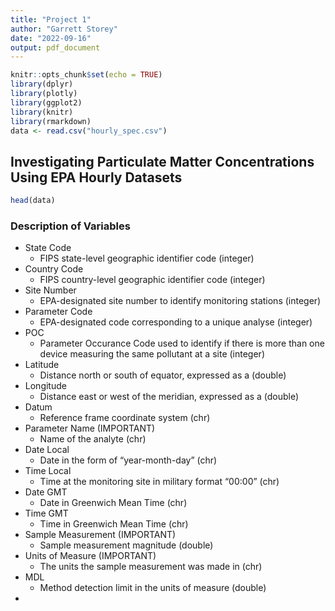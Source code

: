 ```yaml
---
title: "Project 1"
author: "Garrett Storey"
date: "2022-09-16"
output: pdf_document
---
```


```r
knitr::opts_chunk$set(echo = TRUE)
library(dplyr)
library(plotly)
library(ggplot2)
library(knitr)
library(rmarkdown)
data <- read.csv("hourly_spec.csv")
```

## Investigating Particulate Matter Concentrations Using EPA Hourly Datasets

```r
head(data)
```
### Description of Variables
* State Code
  + FIPS state-level geographic identifier code (integer)
* Country Code
  + FIPS country-level geographic identifier code (integer)
* Site Number
  + EPA-designated site number to identify monitoring stations (integer)
* Parameter Code
  + EPA-designated code corresponding to a unique analyse (integer)
* POC
  + Parameter Occurance Code used to identify if there is more than one device measuring the same pollutant at a site (integer)
* Latitude
  + Distance north or south of equator, expressed as a (double)
* Longitude
  + Distance east or west of the meridian, expressed as a (double)
* Datum
  + Reference frame coordinate system (chr)
* Parameter Name (IMPORTANT)
  + Name of the analyte (chr)
* Date Local
  + Date in the form of "year-month-day" (chr)
* Time Local
  + Time at the monitoring site in military format "00:00" (chr)
* Date GMT
  + Date in Greenwich Mean Time (chr)
* Time GMT
  + Time in Greenwich Mean Time (chr)
* Sample Measurement (IMPORTANT)
  + Sample measurement magnitude (double)
* Units of Measure (IMPORTANT)
  + The units the sample measurement was made in (chr)
* MDL
  + Method detection limit in the units of measure (double)
* 